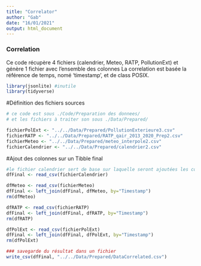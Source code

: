 ---
title: "Correlator"
author: "Gab"
date: "16/01/2021"
output: html_document
---

### Correlation
Ce code récupère 4 fichiers (calendrier, Meteo, RATP, PollutionExt) et génère 1 fichier avec l'ensemble des colonnes
La correlation est basée la référence de temps, nomé 'timestamp', et de class POSIX.


```{r}
library(jsonlite) #inutile
library(tidyverse)
```


#Définition des fichiers sources
```{r}
# ce code est sous ./Code/Preparation des donnees/
# et les fichiers à traiter son sous ./Data/Prepared/

fichierPolExt <- "../../Data/Prepared/PollutionExterieure3.csv"
fichierRATP <- "../../Data/Prepared/RATP_qair_2013_2020_Prep2.csv"
fichierMeteo <- "../../Data/Prepared/meteo_interpole2.csv"
fichierCalendrier <- "../../Data/Prepared/calendrier2.csv"

```


#Ajout des colonnes sur un Tibble final
```{r}
#le fichier calendrier sert de base sur laquelle seront ajoutées les colonnes des fichiers RATP, Météo et PollutionExterne
dfFinal <- read_csv(fichierCalendrier)

dfMeteo <- read_csv(fichierMeteo)
dfFinal <- left_join(dfFinal, dfMeteo, by="Timestamp")
rm(dfMeteo)

dfRATP <- read_csv(fichierRATP)
dfFinal <- left_join(dfFinal, dfRATP, by="Timestamp")
rm(dfRATP)

dfPolExt <- read_csv(fichierPolExt)
dfFinal <- left_join(dfFinal, dfPolExt, by="Timestamp")
rm(dfPolExt)

### savegarde du résultat dans un fichier
write_csv(dfFinal, "../../Data/Prepared/DataCorrelated.csv")
```

